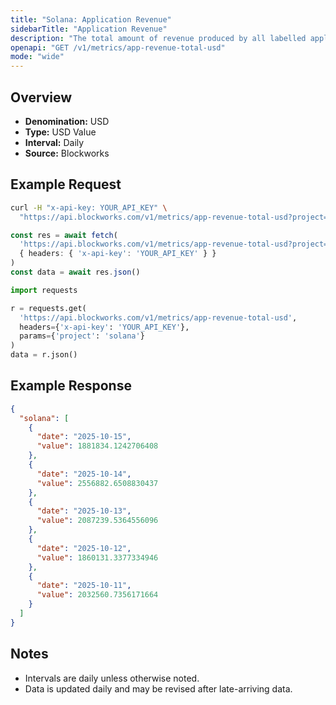 ```yaml
---
title: "Solana: Application Revenue"
sidebarTitle: "Application Revenue"
description: "The total amount of revenue produced by all labelled applications during the specified time period for given blockchain."
openapi: "GET /v1/metrics/app-revenue-total-usd"
mode: "wide"
---
```


## Overview

- **Denomination:** USD
- **Type:** USD Value
- **Interval:** Daily
- **Source:** Blockworks

## Example Request

<CodeGroup>

```bash cURL
curl -H "x-api-key: YOUR_API_KEY" \
  "https://api.blockworks.com/v1/metrics/app-revenue-total-usd?project=solana"
```

```typescript TypeScript
const res = await fetch(
  'https://api.blockworks.com/v1/metrics/app-revenue-total-usd?project=solana',
  { headers: { 'x-api-key': 'YOUR_API_KEY' } }
)
const data = await res.json()
```

```python Python
import requests

r = requests.get(
  'https://api.blockworks.com/v1/metrics/app-revenue-total-usd',
  headers={'x-api-key': 'YOUR_API_KEY'},
  params={'project': 'solana'}
)
data = r.json()
```

</CodeGroup>

## Example Response

```json
{
  "solana": [
    {
      "date": "2025-10-15",
      "value": 1881834.1242706408
    },
    {
      "date": "2025-10-14",
      "value": 2556882.6508830437
    },
    {
      "date": "2025-10-13",
      "value": 2087239.5364556096
    },
    {
      "date": "2025-10-12",
      "value": 1860131.3377334946
    },
    {
      "date": "2025-10-11",
      "value": 2032560.7356171664
    }
  ]
}
```

## Notes
- Intervals are daily unless otherwise noted.
- Data is updated daily and may be revised after late-arriving data.